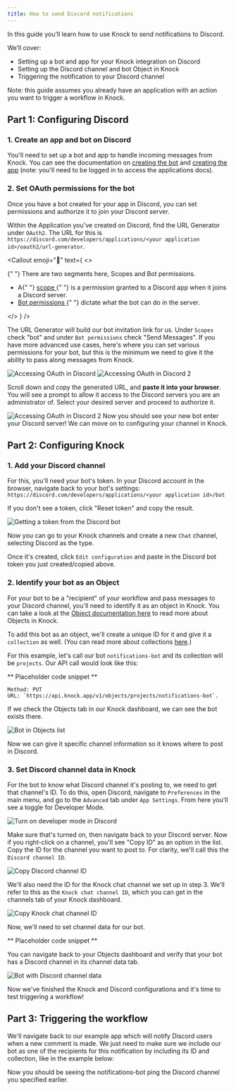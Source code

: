 ```yaml
---
title: How to send Discord notifications
---
```



In this guide you’ll learn how to use Knock to send notifications to Discord.

We’ll cover:

- Setting up a bot and app for your Knock integration on Discord
- Setting up the Discord channel and bot Object in Knock
- Triggering the notification to your Discord channel

Note: this guide assumes you already have an application with an action you want to trigger a workflow in Knock.

## Part 1: Configuring Discord

### 1. Create an app and bot on Discord

You'll need to set up a bot and app to handle incoming messages from Knock. You can see the documentation on [creating the bot](https://discord.com/developers/docs/topics/oauth2#bots) and [creating the app](https://discord.com/developers/applications) (note: you'll need to be logged in to access the applications docs).

### 2. Set OAuth permissions for the bot

Once you have a bot created for your app in Discord, you can set permissions and authorize it to join your Discord server.

Within the Application you've created on Discord, find the URL Generator under `OAuth2`. The URL for this is `https://discord.com/developers/applications/<your application id>/oauth2/url-generator`.

<Callout
  emoji="🌠"
  text={
    <>
      <div className="font-bold">
        {" "}
        There are two segments here, Scopes and Bot permissions.
      </div>
      <ul>
        <li>
          A{" "}
          <a href="https://discord.com/developers/docs/game-sdk/applications#data-models">
            scope
          </a>{" "}
          is a permission granted to a Discord app when it joins a Discord
          server.
        </li>
        <li>
          <a href="https://discord.com/developers/docs/topics/oauth2#bot-authorization-flow">
            Bot permissions
          </a>{" "}
          dictate what the bot can do in the server.
        </li>
      </ul>
    </>
  }
/>

The URL Generator will build our bot invitation link for us. Under `Scopes` check "bot" and under `Bot permissions` check "Send Messages". If you have more advanced use cases, here's where you can set various permissions for your bot, but this is the minimum we need to give it the ability to pass along messages from Knock.

![Accessing OAuth in Discord](/images/discord_walkthrough/discord-oauth1.png)
![Accessing OAuth in Discord 2](/images/discord_walkthrough/discord-oauth2.png)

Scroll down and copy the generated URL, and **paste it into your browser**. You will see a prompt to allow it access to the Discord servers you are an administrator of. Select your desired server and proceed to authorize it.

![Accessing OAuth in Discord 2](/images/discord_walkthrough/copy-url.png)
Now you should see your new bot enter your Discord server! We can move on to configuring your channel in Knock.

## Part 2: Configuring Knock

### 1. Add your Discord channel

For this, you'll need your bot's token. In your Discord account in the browser, navigate back to your bot's settings: `https://discord.com/developers/applications/<your application id>/bot`

If you don't see a token, click "Reset token" and copy the result.

![Getting a token from the Discord bot](/images/discord_walkthrough/reset-token.png)

Now you can go to your Knock channels and create a new `Chat` channel, selecting Discord as the type.

Once it's created, click `Edit configuration` and paste in the Discord bot token you just created/copied above.

### 2. Identify your bot as an Object

For your bot to be a "recipient" of your workflow and pass messages to your Discord channel, you'll need to identify it as an object in Knock. You can take a look at the [Object documentation here](https://docs.knock.app/reference#objects) to read more about Objects in Knock.

To add this bot as an object, we'll create a unique ID for it and give it a `collection` as well. (You can read more about collections [here](https://docs.knock.app/send-and-manage-data/objects#the-knock-objects-api).)

For this example, let's call our bot `notifications-bot` and its collection will be `projects`. Our API call would look like this:

** Placeholder code snippet **

<MultiLangCodeBlock
  snippet="objects.set"
  title="Send project object to Knock"
/>

```
Method: PUT
URL: `https://api.knock.app/v1/objects/projects/notifications-bot`.
```

If we check the Objects tab in our Knock dashboard, we can see the bot exists there.

![Bot in Objects list](/images/discord_walkthrough/objects-bot-exists.png)

Now we can give it specific channel information so it knows where to post in Discord.

### 3. Set Discord channel data in Knock

For the bot to know what Discord channel it's posting to, we need to get that channel's ID. To do this, open Discord, navigate to `Preferences` in the main menu, and go to the `Advanced` tab under `App Settings`. From here you'll see a toggle for Developer Mode.

![Turn on developer mode in Discord](/images/discord_walkthrough/dev-mode-toggle.png)

Make sure that's turned on, then navigate back to your Discord server. Now if you right-click on a channel, you'll see "Copy ID" as an option in the list. Copy the ID for the channel you want to post to. For clarity, we'll call this the `Discord channel ID`.

![Copy Discord channel ID](/images/discord_walkthrough/discord-channel-id.png)

We'll also need the ID for the Knock chat channel we set up in step 3. We'll refer to this as the `Knock chat channel ID`, which you can get in the channels tab of your Knock dashboard.

![Copy Knock chat channel ID](/images/discord_walkthrough/knock-chat-id.png)

Now, we'll need to set channel data for our bot.

** Placeholder code snippet **

<MultiLangCodeBlock snippet="objects.setChannelData" title="Set channel data" />

You can navigate back to your Objects dashboard and verify that your bot has a Discord channel in its channel data tab.

![Bot with Discord channel data](/images/discord_walkthrough/bot-channel-data.png)

Now we've finished the Knock and Discord configurations and it's time to test triggering a workflow!

## Part 3: Triggering the workflow

We'll navigate back to our example app which will notify Discord users when a new comment is made. We just need to make sure we include our bot as one of the recipients for this notification by including its ID and collection, like in the example below:

<MultiLangCodeBlock
  snippet="workflows.trigger-with-object-as-recipient"
  title="Trigger your workflow"
/>

Now you should be seeing the notifications-bot ping the Discord channel you specified earlier.
